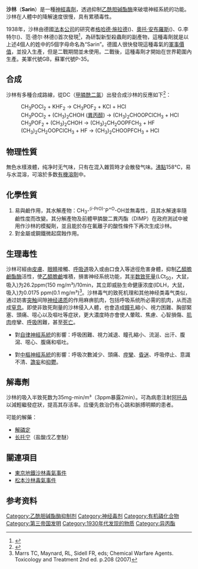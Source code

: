 {{Refimprove|time=2020-12-18T11:27:32+00:00}}
{{Chembox
|   Name = 沙林
|   ImageFile = Sarin Structural Formulae V.1.svg
|   ImageSize = 300px
|   ImageName = 沙林的化学结构
|   ImageFile1 = Sarin-3D-balls.png
|   IUPACName = (''RS'')-2-(fluoro-methyl-phosphoryl)oxypropane
|   OtherNames = 甲氟膦酸異丙酯
| Section1 = {{Chembox Identifiers
| ChemSpiderID_Ref = {{chemspidercite|correct|chemspider}}
| ChemSpiderID = 7583
| InChI1 = 1/C4H10FO2P/c1-4(2)7-8(3,5)6/h4H,1-3H3
| InChIKey1 = DYAHQFWOVKZOOW-UHFFFAOYAY
| ChEBI_Ref = {{ebicite|changed|EBI}}
| ChEBI = 75701
| ChEMBL_Ref = {{ebicite|correct|EBI}}
| ChEMBL = 509554
| StdInChI_Ref = {{stdinchicite|correct|chemspider}}
| StdInChI = 1S/C4H10FO2P/c1-4(2)7-8(3,5)6/h4H,1-3H3
| StdInChIKey_Ref = {{stdinchicite|correct|chemspider}}
| StdInChIKey = DYAHQFWOVKZOOW-UHFFFAOYSA-N
| CASNo_Ref = {{cascite|correct|CAS}}
| CASNo = 107-44-8
| PubChem = 7871
| UNII_Ref = {{fdacite|changed|FDA}}
| UNII = B4XG72QGFM
| SMILES = FP(=O)(OC(C)C)C
| InChI=1/C4H10FO2P/c1-4(2)7-8(3,5)6/h4H,1-3H3
 }}
| Section2 = {{Chembox Properties
|   Formula = C<sub>4</sub>H<sub>10</sub>FO<sub>2</sub>P
|   MolarMass = 140.09
|   Appearance = 無色水狀液體
|   BoilingPt = 158 °C
|   MeltingPt = −56 °C
|   Solubility = 易溶于水
|   Density = 1.0887 g/cm³(25°C)<br />1.102 g/cm³（20°C）
|   VaporPressure = 197 Pa（20°C）
    }}
| Section3 = {{Chembox Hazards
|   EUHazardSymbol = {{Chembox EUHazardSymbol|T+}}
|   RPhrases = {{R26/27/28}}
|   SPhrases = {{S13}}-{{S45}}
|   NFPA-H = 4
|   NFPA-F = 1
|   NFPA-R = 0
    }}
}}
{{藥學}}
'''沙林'''（'''Sarin'''）是一種[[神經毒剂|神經毒劑]]，透過抑制[[乙酰胆碱酯酶|乙酰胆碱酯酶]]來破壞神經系統的功能。沙林在人體中的降解速度很慢，具有累積毒性。

1938年，沙林由德國[[法本公司|法本公司]]的研究者[[格哈德·施拉德|格哈德·施拉德]]({{lang|en|Gerhard Schrader}})、[[奧托·安布羅斯|奧托·安布羅斯]]({{lang|en|Otto Ambros}})、G.李特尔({{lang|en|Gerhard Ritter}})、范·德尔·林德({{lang|en|Van der Linde}})首次發現<ref name="Evans2008">{{Cite book|author=Richard J. Evans|title=The Third Reich at War, 1939-1945|url=http://books.google.com/books?id=0XZHSyTLyIMC&pg=PA669|accessdate=13 January 2013|year=2008|publisher=Penguin|isbn=978-1-59420-206-3|page=669|archive-date=2014-09-25|archive-url=https://web.archive.org/web/20140925060239/http://books.google.com/books?id=0XZHSyTLyIMC&pg=PA669|dead-url=no}}</ref>，為研製新型殺蟲劑的副產物，這種毒劑就是以上述4個人的姓中的5個字母命名為“Sarin”。德國人很快發現這種毒氣的[[軍事價值|軍事價值]]，並投入生產，但是二戰期間並未使用。二戰後，這種毒劑才開始在世界範圍內生產。美軍代號GB，蘇軍代號P-35。

==合成==
沙林有多種合成路線，從DC（[[甲膦酰二氯|甲膦酰二氯]]）出發合成沙林的反應如下<ref>{{Cite web |url=http://www.spbi.cz/download.php?param=L3Zhci93d3cvdmhvc3RzL3NwYmkuY3ovaHR0cGRvY3MvcmVzL2R3ZS1maWxlcy85NTk2O1BPIDIwMDYucGRm |title=存档副本 |accessdate=2015-12-28 |archive-date=2016-03-04 |archive-url=https://web.archive.org/web/20160304102008/http://www.spbi.cz/download.php?param=L3Zhci93d3cvdmhvc3RzL3NwYmkuY3ovaHR0cGRvY3MvcmVzL2R3ZS1maWxlcy85NTk2O1BPIDIwMDYucGRm |dead-url=no }}</ref>：
:CH<sub>3</sub>POCl<sub>2</sub> + KHF<sub>2</sub> → CH<sub>3</sub>POF<sub>2</sub> + KCl + HCl
:CH<sub>3</sub>POCl<sub>2</sub> + (CH<sub>3</sub>)<sub>2</sub>CHOH ([[異丙醇|異丙醇]]) → (CH<sub>3</sub>)<sub>2</sub>CH<sub></sub>OOPClCH<sub>3</sub> + HCl
:CH<sub>3</sub>POF<sub>2</sub> + (CH<sub>3</sub>)<sub>2</sub>CHOH → (CH<sub>3</sub>)<sub>2</sub>CH<sub>2</sub>OOPFCH<sub>3</sub> + HF
:(CH<sub>3</sub>)<sub>2</sub>CH<sub>2</sub>OOPClCH<sub>3</sub> + HF → (CH<sub>3</sub>)<sub>2</sub>CH<sub></sub>OOPFCH<sub>3</sub> + HCl

==物理性質==
無色水樣液體，纯净时无气味，只有在混入雜質時才会散發气味。[[沸點|沸點]]158℃，易与水混溶，可溶於多数[[有機溶劑|有機溶劑]]中。

==化學性質==
#易與鹼作用，其水解產物：CH<sub>3</sub>-<sup>(''i''-PrO)-</sup>P<sup>=O</sup>-OH並無毒性，且其水解速率隨鹼性度而改變。其分解產物及前體甲膦酸二異丙酯（DIMP）在政府測試中被用作沙林的模擬劑，並且能於存在氟離子的酸性條件下再次生成沙林。
#對金屬或鋼鐵微起腐蝕作用。

==生理毒性==
沙林可經由[[皮膚|皮膚]]、[[眼睛|眼睛]]接觸、[[呼吸道|呼吸道]]吸入或由口食入等途徑危害身體，抑制[[乙醯膽鹼酯酶|乙醯膽鹼酯酶]]活性，使[[乙醯膽鹼|乙醯膽鹼]]堆積，損害神经系统功能，其[[半数致死量|半数致死量]](LCt<sub>50</sub>，大鼠，吸入)为26.2ppm(150 mg/m³)/10min，其立即威胁生命健康浓度(IDLH，大鼠，吸入)为0.0175 ppm(0.1 mg/m³)<ref>Marrs TC, Maynard, RL, Sidell FR, eds; Chemical Warfare Agents. Toxicology and Treatment 2nd ed. p.208 (2007)</ref>。沙林毒气的致死机理和其他神经类毒气类似，通过妨害[[突触|突触]]间隙[[神经递质|神经递质]]的作用麻痹肌肉，包括呼吸系统所必需的肌肉，从而造成[[窒息|窒息]]。即使非致死劑量的沙林侵入人體，也會造成[[瞳孔|瞳孔]]縮小、視力困難、胸部緊塞、頭痛、噁心以及嘔吐等症狀，更大濃度時亦會使人暈眩、焦慮、心智損傷、[[肌肉|肌肉]]痙攣、[[呼吸|呼吸]]困難，甚至[[死亡|死亡]]。

*對[[自律神經系統|自律神經系統]]的影響：呼吸困難、視力減退、瞳孔縮小、流涎、出汗、腹瀉、噁心、腹痛和嘔吐。

*對[[中樞神經系統|中樞神經系統]]的影響：呼吸次數減少、頭痛、[[痙攣|痙攣]]、[[昏迷|昏迷]]、呼吸停止、意識不清、[[譫妄|譫妄]]和[[抑鬱|抑鬱]]。

==解毒劑==
沙林的吸入半致死数为35mg-min/m³（3ppm暴露2min）{{Verify credibility}}。可為病患注射[[阿托品|阿托品]]以減輕繼發症狀，提高其存活率。应優先救治仍有心跳和脈搏明顯的患者。

可能的解藥：
*[[解磷定|解磷定]]
*[[长托宁|长托宁]]（盐酸戊乙奎醚）

==關連項目==
*[[東京地鐵沙林毒氣事件|東京地鐵沙林毒氣事件]]
*[[松本沙林毒氣事件|松本沙林毒氣事件]]
{{Commonscat|Sarin}}

==参考资料==
{{Reflist}}

{{化學武器}}

[[Category:乙酰胆碱酯酶抑制剂|Category:乙酰胆碱酯酶抑制剂]]
[[Category:神经毒剂|Category:神经毒剂]]
[[Category:有机磷化合物|Category:有机磷化合物]]
[[Category:第三帝国发明|Category:第三帝国发明]]
[[Category:1930年代发现的物质|Category:1930年代发现的物质]]
[[Category:异丙酯|Category:异丙酯]]